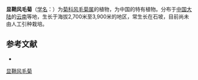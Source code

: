 {{Speciesbox
| name = 显鞘风毛菊
| status = 
| status_system = 
| image =
| genus = Saussurea
| species = rockii
| authority = Anth.
}}

'''显鞘风毛菊'''（[[学名|学名]]：{{lang|la|''Saussurea rockii''}}）为[[菊科|菊科]][[风毛菊属|风毛菊属]]的植物，为中国的特有植物。分布于[[中国大陆|中国大陆]]的[[云南|云南]]等地，生长于海拔2,700米至3,900米的地区，常生长在石坡，目前尚未由人工引种栽培。

== 参考文献 ==
<div class="references-small">
* {{cite web| url =http://www.bioinfo.cn/db05/KmzwSpecies.php?action=view&id=5279| title =显鞘风毛菊| work =《中国高等植物数据库全库》| publisher =中国科学院微生物研究所| author =昆明植物研究所| accessdate =2009-02-24| deadurl =yes| archiveurl =https://web.archive.org/web/20160305081533/http://www.bioinfo.cn/db05/KmzwSpecies.php?action=view&id=5279| archivedate =2016-03-05}}
</div>
{{Taxonbar|from=Q15226926}}

[[Category:风毛菊属|显鞘风毛菊]]


{{植物小作品}}